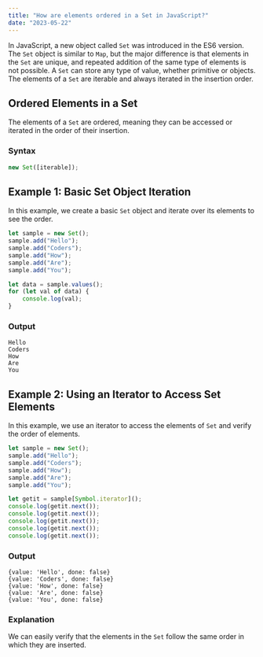 ```yaml
---
title: "How are elements ordered in a Set in JavaScript?"
date: "2023-05-22"
---
```


In JavaScript, a new object called `Set` was introduced in the ES6 version. The `Set` object is similar to `Map`, but the major difference is that elements in the `Set` are unique, and repeated addition of the same type of elements is not possible. A `Set` can store any type of value, whether primitive or objects. The elements of a `Set` are iterable and always iterated in the insertion order.

## Ordered Elements in a Set

The elements of a `Set` are ordered, meaning they can be accessed or iterated in the order of their insertion.

### Syntax

```javascript
new Set([iterable]);
```

## Example 1: Basic Set Object Iteration

In this example, we create a basic `Set` object and iterate over its elements to see the order.

```javascript
let sample = new Set();
sample.add("Hello");
sample.add("Coders");
sample.add("How");
sample.add("Are");
sample.add("You");

let data = sample.values();
for (let val of data) {
    console.log(val);
}
```

### Output

```
Hello
Coders
How
Are
You
```

## Example 2: Using an Iterator to Access Set Elements

In this example, we use an iterator to access the elements of `Set` and verify the order of elements.

```javascript
let sample = new Set();
sample.add("Hello");
sample.add("Coders");
sample.add("How");
sample.add("Are");
sample.add("You");

let getit = sample[Symbol.iterator]();
console.log(getit.next());
console.log(getit.next());
console.log(getit.next());
console.log(getit.next());
console.log(getit.next());
```

### Output

```
{value: 'Hello', done: false}
{value: 'Coders', done: false}
{value: 'How', done: false}
{value: 'Are', done: false}
{value: 'You', done: false}
```

### Explanation

We can easily verify that the elements in the `Set` follow the same order in which they are inserted.